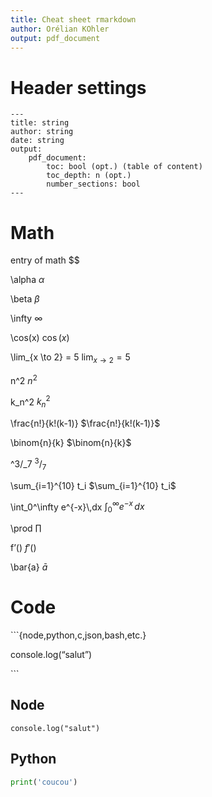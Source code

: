 ```yaml
---
title: Cheat sheet rmarkdown
author: Orélian KOhler
output: pdf_document
---
```



# Header settings

```
---
title: string
author: string
date: string
output:
	pdf_document:
		toc: bool (opt.) (table of content)
		toc_depth: n (opt.)
		number_sections: bool
---
```

# Math

entry of math \$\$

\\alpha 	$\alpha$

\\beta	 	$\beta$

\\infty		$\infty$

\\cos(x)	$\cos(x)$

\\lim_{x \\to 2} = 5  $\lim_{x \to 2} = 5$

n^2		$n^2$

k_n^2	$k_n^2$

\\frac{n!}{k!(k-1)} $\frac{n!}{k!(k-1)}$

\\binom{n}{k} $\binom{n}{k}$

^3/_7 $^3/_7$

\\sum_{i=1}^{10} t_i $\sum_{i=1}^{10} t_i$

\\int_0^\\infty e^{-x}\\,dx $\int_0^\infty e^{-x}\,dx$

\\prod	$\prod$

f'() $f'()$

\\bar{a}	$\bar{a}$


# Code
\`\`\`{node,python,c,json,bash,etc.}

console.log("salut")

\`\`\`

## Node
```node
console.log("salut")
```

## Python
```python
print('coucou')
```


